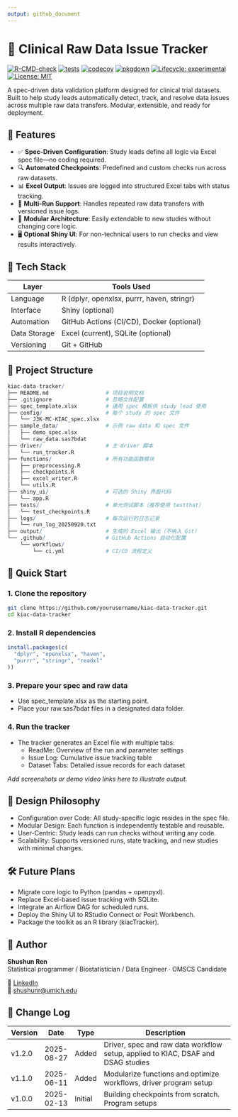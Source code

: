 ```yaml
---
output: github_document
---
```


# 🧬 Clinical Raw Data Issue Tracker

[![R-CMD-check](https://github.com/Geomisgytree/rchk0/actions/workflows/R-CMD-check.yaml/badge.svg)](https://github.com/Geomisgytree/rchk0/actions/workflows/R-CMD-check.yaml)
[![tests](https://github.com/Geomisgytree/rchk0/actions/workflows/tests.yaml/badge.svg)](https://github.com/Geomisgytree/rchk0/actions/workflows/tests.yaml)
[![codecov](https://codecov.io/gh/Geomisgytree/rchk0/branch/main/graph/badge.svg)](https://app.codecov.io/gh/Geomisgytree/rchk0)
[![pkgdown](https://img.shields.io/badge/docs-pkgdown-blue.svg)](https://geomisgytree.github.io/rchk0/)
[![Lifecycle: experimental](https://img.shields.io/badge/lifecycle-experimental-orange.svg)](https://lifecycle.r-lib.org/articles/stages.html)
[![License: MIT](https://img.shields.io/badge/License-MIT-yellow.svg)](LICENSE)

A spec-driven data validation platform designed for clinical trial datasets. Built to help study leads automatically detect, track, and resolve data issues across multiple raw data transfers. Modular, extensible, and ready for deployment.


## 📌 Features

- ✅ **Spec-Driven Configuration**: Study leads define all logic via Excel spec file—no coding required.
- 🔍 **Automated Checkpoints**: Predefined and custom checks run across raw datasets.
- 📊 **Excel Output**: Issues are logged into structured Excel tabs with status tracking.
- 🔁 **Multi-Run Support**: Handles repeated raw data transfers with versioned issue logs.
- 🧠 **Modular Architecture**: Easily extendable to new studies without changing core logic.
- 🖥️ **Optional Shiny UI**: For non-technical users to run checks and view results interactively.


## 🧪 Tech Stack

| Layer         | Tools Used                            |
|--------------|----------------------------------------|
| Language      | R (dplyr, openxlsx, purrr, haven, stringr) |
| Interface     | Shiny (optional)                      |
| Automation    | GitHub Actions (CI/CD), Docker (optional) |
| Data Storage  | Excel (current), SQLite (optional)    |
| Versioning    | Git + GitHub                          |


## 📁 Project Structure
```r
kiac-data-tracker/
├── README.md                  # 项目说明文档
├── .gitignore                 # 忽略文件配置
├── spec_template.xlsx         # 通用 spec 模板供 study lead 使用
├── config/                    # 每个 study 的 spec 文件
│   └── J3K-MC-KIAC_spec.xlsx
├── sample_data/               # 示例 raw data 和 spec 文件
│   ├── demo_spec.xlsx
│   └── raw_data.sas7bdat
├── driver/                    # 主 driver 脚本
│   └── run_tracker.R
├── functions/                 # 所有功能函数模块
│   ├── preprocessing.R
│   ├── checkpoints.R
│   ├── excel_writer.R
│   └── utils.R
├── shiny_ui/                  # 可选的 Shiny 界面代码
│   └── app.R
├── tests/                     # 单元测试脚本（推荐使用 testthat）
│   └── test_checkpoints.R
├── logs/                      # 每次运行的日志记录
│   └── run_log_20250920.txt
├── output/                    # 生成的 Excel 输出（不纳入 Git）
└── .github/                   # GitHub Actions 自动化配置
    └── workflows/
        └── ci.yml             # CI/CD 流程定义
```


## 🚀 Quick Start

### 1. Clone the repository  
```bash
git clone https://github.com/yourusername/kiac-data-tracker.git
cd kiac-data-tracker
```
### 2. Install R dependencies
```r
install.packages(c(
  "dplyr", "openxlsx", "haven", 
  "purrr", "stringr", "readxl"
))
```


### 3. Prepare your spec and raw data
- Use spec_template.xlsx as the starting point.
- Place your raw.sas7bdat files in a designated data folder.

### 4. Run the tracker
- The tracker generates an Excel file with multiple tabs:
  - ReadMe: Overview of the run and parameter settings
  - Issue Log: Cumulative issue tracking table
  - Dataset Tabs: Detailed issue records for each dataset

*Add screenshots or demo video links here to illustrate output.*

## 🧠 Design Philosophy
- Configuration over Code: All study-specific logic resides in the spec file.
- Modular Design: Each function is independently testable and reusable.
- User-Centric: Study leads can run checks without writing any code.
- Scalability: Supports versioned runs, state tracking, and new studies with minimal changes.

## 🛠️ Future Plans
- Migrate core logic to Python (pandas + openpyxl).
- Replace Excel-based issue tracking with SQLite.
- Integrate an Airflow DAG for scheduled runs.
- Deploy the Shiny UI to RStudio Connect or Posit Workbench.
- Package the toolkit as an R library (kiacTracker).

## 👤 Author
**Shushun Ren**  
Statistical programmer / Biostatistician / Data Engineer · OMSCS Candidate  

🔗 [LinkedIn](https://www.linkedin.com/in/shushunr/)  
📧 [shushunr@umich.edu](mailto:shushunr@umich.edu)

## 📆 Change Log
| Version | Date       | Type    | Description                                                             |
|---------|------------|---------|-------------------------------------------------------------------------|
| v1.2.0  | 2025-08-27    | Added   | Driver, spec and raw data workflow setup, applied to KIAC, DSAF and DSAG studies|
| v1.1.0  | 2025-06-11    | Added   | Modularize functions and optimize workflows, driver program setup      |
| v1.0.0  | 2025-02-13 | Initial | Building checkpoints from scratch. Program setups                      |

